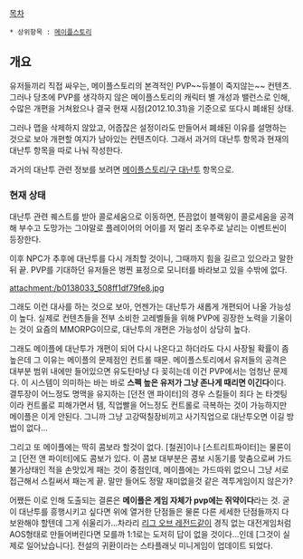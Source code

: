 [[목차]]
 * 상위항목 : [[메이플스토리]]

== 개요 ==
유저들끼리 직접 싸우는, 메이플스토리의 본격적인 PVP~~듀블이 죽지않는~~ 컨텐츠. 그러나 당초에 PVP를 생각하지 않은 메이플스토리의 캐릭터 별 개성과 밸런스로 인해, 수많은 개편을 거쳐왔으나 결국 현재 시점(2012.10.31)을 기준으로 또다시 폐쇄된 상태. 

그러나 맵을 삭제하지 않았고, 어줍잖은 설정이라도 만들어서 폐쇄된 이유를 설명하는 것으로 보아 개편할 여지가 남아있는 컨텐츠이다. 그래서 과거의 대난투 항목과 현재의 대난투 항목을 따로 나눠 작성한다.

과거의 대난투 관련 정보를 보려면 [[메이플스토리/구 대난투]] 항목으로.
=== 현재 상태 ===
대난투 관련 퀘스트를 받아 콜로세움으로 이동하면, 뜬끔없이 블랙윙이 콜로세움을 공격해 부수고 도망가는 그야말로 플레이어의 어이를 저 멀리 초우주로 날리는 이벤트씬이 등장한다.

이후 NPC가 추후에 대난투를 다시 개최할 것이니, 그때까지 힘을 길르고 있으라고 말한 뒤 끝. PVP를 기대하던 유저들은 벙찐 표정으로 모니터를 바라보고 있을 수밖에 없다.

attachment:/b0138033_508ff1df79fe8.jpg

그래도 이런 대사를 하는 것으로 보아, 언젠가는 대난투가 새롭게 개편되어 나올 가능성이 높다. 실제로 컨텐츠들을 전부 소비한 고레벨들을 위해 PVP에 굉장한 노력을 기울이는 것이 요즘의 MMORPG이므로, 대난투의 개편은 가능성이 상당히 높다.

그래도 메이플에 대난투가 개편이 되어 다시 나온다고 하더라도 다시 사장될 확률이 좀 높은데 그 이유는 메이플의 문제점인 컨트롤 때문. 메이플스토리에서 유저들의 공격은 대부분 범위 내에만 들어있으면 유도탄마냥 다 꽂히는데 이건 PVP에서는 엄청난 문제다. 이 시스템이 의미하는 바는 바로 '''스펙 높은 유저가 그냥 존나게 때리면 이긴다'''이다. 결투장이 어느정도 명맥을 유지하는 [던전 앤 파이터]의 경우 스킬들이 죄다 논 타겟팅이라 컨트롤로 피해가면서 템, 직업빨을 어느정도 컨트롤로 극복하는 것이 가능하지만 메이플은 이게 안된다. 그니까 그냥 고강떡칠장비끼고 사기직업으로 대난투오면 이길 방법이 없다...

그리고 또 메이플에는 딱히 콤보라 할것이 없다. [철권]이나 [스트리트파이터]는 물론이고 [던전 앤 파이터]에도 콤보가 있다. 이 콤보 대부분은 콤보 시동기를 맞춤으로써 가드 불가상태인 적을 손맛있게 패는 것이 중점인데, 메이플에는 가드따위 없으니 그냥 서로 접근해서 스킬써서 패는게 끝. 말만 들어도 정말 재미없을것 같은 격투게임이지 않은가?

어쨌든 이로 인해 도출되는 결론은 '''메이플은 게임 자체가 pvp에는 쥐약이다'''라는 것. 굳이 대난투를 흥행시키고 싶다면 위에 열거한 단점들은 물론 다른 세세한 단점들까지 다 보완해야 할텐데 그게 쉬울리가...차라리 [[리그 오브 레전드]]같이 경직 없는 대전게임처럼 AOS형태로 만들어버린다면 모를까 1:1로는 도저히 답이 없을 것이다...인데 [그것이 실제로 일어났습니다]. 전설의 귀환이라는 스타플래닛 미니게임이 업데이트 되었다.
